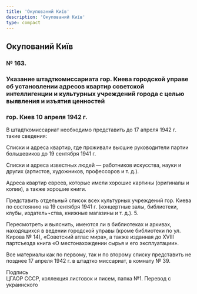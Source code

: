 ```yaml
---
title: 'Окупований Київ'
description: 'Окупований Київ'
type: compact
---
```



## Окупований Київ

### № 163.

### Указание штадткомиссариата гор. Киева городской управе об установлении адресов квартир советской интеллигенции и культурных учреждений города с целью выявления и изъятия ценностей

### гор. Киев 10 апреля 1942 г.

В штадткомиссариат необходимо представить до 17 апреля 1942 г. такие сведения:

Списки и адреса квартир, где проживали высшие руководители партии большевиков до
19 сентября 1941 г.

Списки и адреса известных людей — работников искусства, науки и других
(артистов, художников, профессоров и т. д.).

Адреса квартир евреев, которые имели хорошие картины (оригиналы и копии), а
также хорошие книги.

Представить отдельный список всех культурных учреждений гор. Киева по состоянию
на 19 сентября 1941 г. (концертные залы, библиотеки, клубы, издатель¬ства,
книжные магазины и т. д.). 5.

Пересмотреть и выяснить, имеются ли в библиотеках и архивах, находящихся в
ведении городской управы (кроме библиотеки по ул. Кирова № 14), «Советский атлас
мира», а также изданная до XVIII партсъезда книга «О местонахождении сырья и его
эксплуатации».

Все материалы как по первому, так и по второму списку представить не позднее 17
апреля 1942 г. в штадтко миссариат, в комнату № 39.

Подпись\
ЦГАОР СССР, коллекция листовок и писем, папка №1. Перевод с украинского
